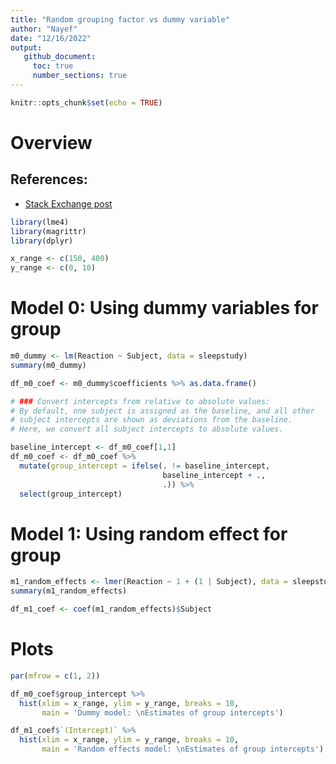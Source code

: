 ```yaml
---
title: "Random grouping factor vs dummy variable"
author: "Nayef"
date: "12/16/2022"
output: 
   github_document: 
     toc: true
     number_sections: true
---
```


```r
knitr::opts_chunk$set(echo = TRUE)
```

# Overview 

## References: 
- [Stack Exchange post](# https://stats.stackexchange.com/questions/507518/is-a-random-intercept-model-exactly-the-same-as-a-linear-model-with-dummy-variab)

```r
library(lme4)
library(magrittr)
library(dplyr)

x_range <- c(150, 400)
y_range <- c(0, 10) 
```

# Model 0: Using dummy variables for group 

```r
m0_dummy <- lm(Reaction ~ Subject, data = sleepstudy)
summary(m0_dummy)

df_m0_coef <- m0_dummy$coefficients %>% as.data.frame()

# ### Convert intercepts from relative to absolute values:  
# By default, one subject is assigned as the baseline, and all other
# subject intercepts are shown as deviations from the baseline. 
# Here, we convert all subject intercepts to absolute values. 

baseline_intercept <- df_m0_coef[1,1]
df_m0_coef <- df_m0_coef %>% 
  mutate(group_intercept = ifelse(. != baseline_intercept,
                                  baseline_intercept + .,
                                  .)) %>% 
  select(group_intercept)
```

# Model 1: Using random effect for group 

```r
m1_random_effects <- lmer(Reaction ~ 1 + (1 | Subject), data = sleepstudy)
summary(m1_random_effects)

df_m1_coef <- coef(m1_random_effects)$Subject
```


# Plots 

```r
par(mfrow = c(1, 2))

df_m0_coef$group_intercept %>% 
  hist(xlim = x_range, ylim = y_range, breaks = 10, 
       main = 'Dummy model: \nEstimates of group intercepts')

df_m1_coef$`(Intercept)` %>% 
  hist(xlim = x_range, ylim = y_range, breaks = 10, 
       main = 'Random effects model: \nEstimates of group intercepts')

```


